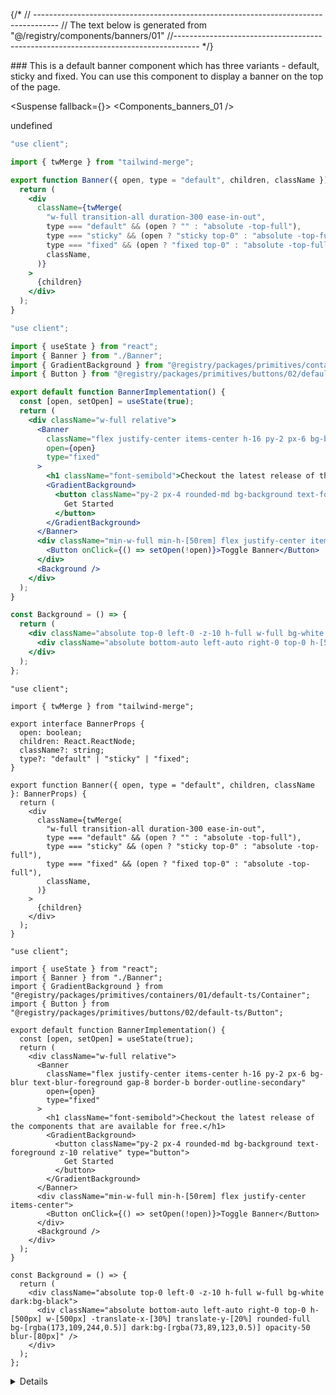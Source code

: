 
{/*
// ------------------------------------------------------------------------------------
    //	The text below is generated from "@/registry/components/banners/01"
//------------------------------------------------------------------------------------
*/}

<Wrapper>
<Title>Default Banner</Title>
### This is a default banner component which has three variants - default, sticky and fixed. You can use this component to display a banner on the top of the page.
<WrapperToggle>
<Preview>



<Suspense fallback={<Skeleton className="h-[800px] rounded-lg" />}>
<ResizableDisplay>
<Components_banners_01 />
</ResizableDisplay>
</Suspense>

</Preview><Implementation>
undefined
<CodeBlock>

```default|js|Banner.jsx
"use client";

import { twMerge } from "tailwind-merge";

export function Banner({ open, type = "default", children, className }) {
  return (
    <div
      className={twMerge(
        "w-full transition-all duration-300 ease-in-out",
        type === "default" && (open ? "" : "absolute -top-full"),
        type === "sticky" && (open ? "sticky top-0" : "absolute -top-full"),
        type === "fixed" && (open ? "fixed top-0" : "absolute -top-full"),
        className,
      )}
    >
      {children}
    </div>
  );
}

```

```default|js|example.jsx
"use client";

import { useState } from "react";
import { Banner } from "./Banner";
import { GradientBackground } from "@registry/packages/primitives/containers/01/default-js/Container";
import { Button } from "@registry/packages/primitives/buttons/02/default-js/Button";

export default function BannerImplementation() {
  const [open, setOpen] = useState(true);
  return (
    <div className="w-full relative">
      <Banner
        className="flex justify-center items-center h-16 py-2 px-6 bg-blur text-blur-foreground gap-8 border-b border-outline-secondary"
        open={open}
        type="fixed"
      >
        <h1 className="font-semibold">Checkout the latest release of the components that are available for free.</h1>
        <GradientBackground>
          <button className="py-2 px-4 rounded-md bg-background text-foreground z-10 relative" type="button">
            Get Started
          </button>
        </GradientBackground>
      </Banner>
      <div className="min-w-full min-h-[50rem] flex justify-center items-center">
        <Button onClick={() => setOpen(!open)}>Toggle Banner</Button>
      </div>
      <Background />
    </div>
  );
}

const Background = () => {
  return (
    <div className="absolute top-0 left-0 -z-10 h-full w-full bg-white dark:bg-black">
      <div className="absolute bottom-auto left-auto right-0 top-0 h-[500px] w-[500px] -translate-x-[30%] translate-y-[20%] rounded-full bg-[rgba(173,109,244,0.5)] dark:bg-[rgba(73,89,123,0.5)] opacity-50 blur-[80px]" />
    </div>
  );
};

```

```default|ts|Banner.tsx
"use client";

import { twMerge } from "tailwind-merge";

export interface BannerProps {
  open: boolean;
  children: React.ReactNode;
  className?: string;
  type?: "default" | "sticky" | "fixed";
}

export function Banner({ open, type = "default", children, className }: BannerProps) {
  return (
    <div
      className={twMerge(
        "w-full transition-all duration-300 ease-in-out",
        type === "default" && (open ? "" : "absolute -top-full"),
        type === "sticky" && (open ? "sticky top-0" : "absolute -top-full"),
        type === "fixed" && (open ? "fixed top-0" : "absolute -top-full"),
        className,
      )}
    >
      {children}
    </div>
  );
}

```

```default|ts|example.tsx
"use client";

import { useState } from "react";
import { Banner } from "./Banner";
import { GradientBackground } from "@registry/packages/primitives/containers/01/default-ts/Container";
import { Button } from "@registry/packages/primitives/buttons/02/default-ts/Button";

export default function BannerImplementation() {
  const [open, setOpen] = useState(true);
  return (
    <div className="w-full relative">
      <Banner
        className="flex justify-center items-center h-16 py-2 px-6 bg-blur text-blur-foreground gap-8 border-b border-outline-secondary"
        open={open}
        type="fixed"
      >
        <h1 className="font-semibold">Checkout the latest release of the components that are available for free.</h1>
        <GradientBackground>
          <button className="py-2 px-4 rounded-md bg-background text-foreground z-10 relative" type="button">
            Get Started
          </button>
        </GradientBackground>
      </Banner>
      <div className="min-w-full min-h-[50rem] flex justify-center items-center">
        <Button onClick={() => setOpen(!open)}>Toggle Banner</Button>
      </div>
      <Background />
    </div>
  );
}

const Background = () => {
  return (
    <div className="absolute top-0 left-0 -z-10 h-full w-full bg-white dark:bg-black">
      <div className="absolute bottom-auto left-auto right-0 top-0 h-[500px] w-[500px] -translate-x-[30%] translate-y-[20%] rounded-full bg-[rgba(173,109,244,0.5)] dark:bg-[rgba(73,89,123,0.5)] opacity-50 blur-[80px]" />
    </div>
  );
};

```

</CodeBlock>
<Details>


</Details>
</Implementation>
</WrapperToggle>
</Wrapper>
